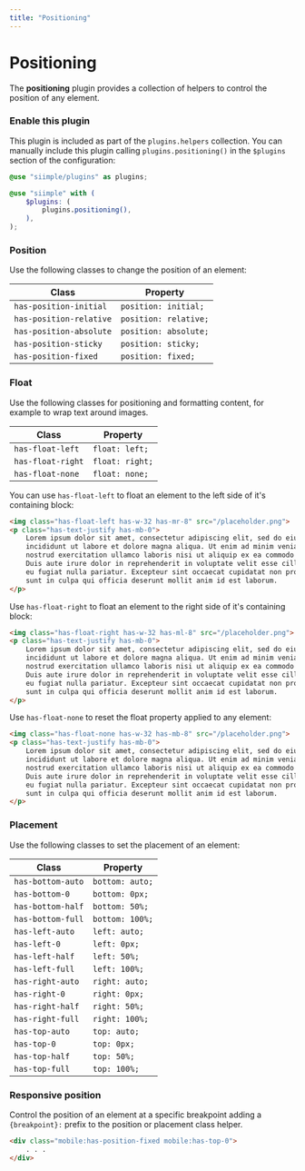 ```yaml
---
title: "Positioning"
---
```


# Positioning

The **positioning** plugin provides a collection of helpers to control the position of any element.

### Enable this plugin

This plugin is included as part of the `plugins.helpers` collection. You can manually include this plugin calling `plugins.positioning()` in the `$plugins` section of the configuration:

```scss
@use "siimple/plugins" as plugins;

@use "siimple" with (
    $plugins: (
        plugins.positioning(),
    ),
);
```


### Position 

Use the following classes to change the position of an element:

| Class | Property | 
|-------|----------|
| `has-position-initial`  | `position: initial;` |
| `has-position-relative` | `position: relative;` |
| `has-position-absolute` | `position: absolute;` |
| `has-position-sticky`   | `position: sticky;` |
| `has-position-fixed`    | `position: fixed;` |


### Float

Use the following classes for positioning and formatting content, for example to wrap text around images.

| Class | Property | 
|-------|----------|
| `has-float-left`  | `float: left;` |
| `has-float-right` | `float: right;` |
| `has-float-none`  | `float: none;` |


You can use `has-float-left` to float an element to the left side of it's containing block:

```html live=true bg=blue-200 color=blue-700 padding=12
<img class="has-float-left has-w-32 has-mr-8" src="/placeholder.png">
<p class="has-text-justify has-mb-0">
    Lorem ipsum dolor sit amet, consectetur adipiscing elit, sed do eiusmod tempor 
    incididunt ut labore et dolore magna aliqua. Ut enim ad minim veniam, quis 
    nostrud exercitation ullamco laboris nisi ut aliquip ex ea commodo consequat. 
    Duis aute irure dolor in reprehenderit in voluptate velit esse cillum dolore 
    eu fugiat nulla pariatur. Excepteur sint occaecat cupidatat non proident, 
    sunt in culpa qui officia deserunt mollit anim id est laborum.
</p>
```

Use `has-float-right` to float an element to the right side of it's containing block:

```html live=true bg=blue-200 color=blue-700 padding=12
<img class="has-float-right has-w-32 has-ml-8" src="/placeholder.png">
<p class="has-text-justify has-mb-0">
    Lorem ipsum dolor sit amet, consectetur adipiscing elit, sed do eiusmod tempor 
    incididunt ut labore et dolore magna aliqua. Ut enim ad minim veniam, quis 
    nostrud exercitation ullamco laboris nisi ut aliquip ex ea commodo consequat. 
    Duis aute irure dolor in reprehenderit in voluptate velit esse cillum dolore 
    eu fugiat nulla pariatur. Excepteur sint occaecat cupidatat non proident, 
    sunt in culpa qui officia deserunt mollit anim id est laborum.
</p>
```

Use `has-float-none` to reset the float property applied to any element:

```html live=true bg=blue-200 color=blue-700 padding=12
<img class="has-float-none has-w-32 has-mb-8" src="/placeholder.png">
<p class="has-text-justify has-mb-0">
    Lorem ipsum dolor sit amet, consectetur adipiscing elit, sed do eiusmod tempor 
    incididunt ut labore et dolore magna aliqua. Ut enim ad minim veniam, quis 
    nostrud exercitation ullamco laboris nisi ut aliquip ex ea commodo consequat. 
    Duis aute irure dolor in reprehenderit in voluptate velit esse cillum dolore 
    eu fugiat nulla pariatur. Excepteur sint occaecat cupidatat non proident, 
    sunt in culpa qui officia deserunt mollit anim id est laborum.
</p>
```


### Placement

Use the following classes to set the placement of an element:

| Class | Property |
|-------|----------|
| `has-bottom-auto` | `bottom: auto;` |
| `has-bottom-0`    | `bottom: 0px;`  |
| `has-bottom-half` | `bottom: 50%;`  |
| `has-bottom-full` | `bottom: 100%;` |
| `has-left-auto`   | `left: auto;` |
| `has-left-0`      | `left: 0px;`  |
| `has-left-half`   | `left: 50%;`  |
| `has-left-full`   | `left: 100%;` |
| `has-right-auto`  | `right: auto;` |
| `has-right-0`     | `right: 0px;`  |
| `has-right-half`  | `right: 50%;`  |
| `has-right-full`  | `right: 100%;` |
| `has-top-auto`    | `top: auto;` |
| `has-top-0`       | `top: 0px;`  |
| `has-top-half`    | `top: 50%;`  |
| `has-top-full`    | `top: 100%;` |



### Responsive position

Control the position of an element at a specific breakpoint adding a `{breakpoint}:` prefix to the position or placement class helper.

```html
<div class="mobile:has-position-fixed mobile:has-top-0">
    . . .
</div>
```

